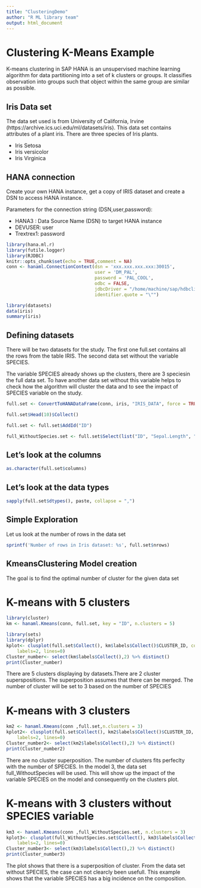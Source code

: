 ```yaml
---
title: "ClusteringDemo"
author: "R ML library team"
output: html_document
---
```

# Clustering K-Means Example
K-means clustering in SAP HANA is an unsupervised machine learning algorithm for data partitioning into a set of k clusters or groups. It classifies observation into groups such that object within the same group are similar as possible.

## Iris Data set
The data set used is from University of California, Irvine (https://archive.ics.uci.edu/ml/datasets/iris). This data set contains attributes of a plant iris. There are three species of Iris plants.

* Iris Setosa
* Iris versicolor
* Iris Virginica 

## HANA connection

Create your own HANA instance, get a copy of IRIS dataset and create a DSN to access HANA instance.

Parameters for the connection string (DSN,user,password):

* HANA3 : Data Source Name (DSN) to target HANA instance 
* DEVUSER: user
* Trextrex1: password

```r
library(hana.ml.r)
library(futile.logger)
library(RJDBC)
knitr::opts_chunk$set(echo = TRUE,comment = NA)
conn <- hanaml.ConnectionContext(dsn = 'xxx.xxx.xxx.xxx:30015',
                                 user = 'DM_PAL',
                                 password = 'PAL_COOL',
                                 odbc = FALSE,
                                 jdbcDriver = "/home/machine/sap/hdbclient/ngdbc.jar",
                                 identifier.quote = "\"")
```

```r
library(datasets)
data(iris)
summary(iris)

```

## Defining datasets
There will be two datasets for the study. The first one full.set contains all the rows from the table IRIS.
The second data set without the variable SPECIES.

The variable SPECIES already shows up the clusters, there are 3 speciesin the full data set. To have another data set without this variable helps to check how the algorithm will cluster the data and to see the impact of SPECIES variable on the study.

```r
full.set <- ConvertToHANADataFrame(conn, iris, "IRIS_DATA", force = TRUE, native = TRUE)
```
```r
full.set$Head(10)$Collect()
```

```r
full.set <- full.set$AddId("ID")
```

```r
full_WithoutSpecies.set <- full.set$Select(list("ID", "Sepal.Length", "Sepal.Width", "Petal.Length", "Petal.Width"))
```



## Let's look at the columns

```r
as.character(full.set$columns)
```
## Let's look at the data types
```r
sapply(full.set$dtypes(), paste, collapse = ",")
```

## Simple Exploration
Let us look at the number of rows in the data set

```r
sprintf('Number of rows in Iris dataset: %s', full.set$nrows)
```

## KmeansClustering Model creation
The goal is to find the optimal number of cluster for the given data set

# K-means with 5 clusters
```r
library(cluster)
km <- hanaml.Kmeans(conn, full.set, key = "ID", n.clusters = 5)
```

```r
library(sets)
library(dplyr)
kplot<- clusplot(full.set$Collect(), km$labels$Collect()$CLUSTER_ID, color=TRUE, shade=TRUE, 
  	labels=2, lines=0)
Cluster_number<- select(km$labels$Collect(),2) %>% distinct()
print(Cluster_number)


```

There are 5 clusters displaying by datasets.There are 2 cluster superspositions. 
The superposition assumes that there can be merged. The number of cluster will be set to 3 based on the number of SPECIES

# K-means with 3 clusters
```r
km2 <- hanaml.Kmeans(conn ,full.set,n.clusters = 3)
kplot2<- clusplot(full.set$Collect(), km2$labels$Collect()$CLUSTER_ID, color=TRUE, shade=TRUE, 
  	labels=2, lines=0)
Cluster_number2<- select(km2$labels$Collect(),2) %>% distinct()
print(Cluster_number2)

```
There are no cluster superposition. The number of clusters fits perfeclty with the number of SPECIES.
In the model 3, the data set full_WithoutSpecies will be used. This will show up the impact of the variable SPECIES on the model and consequently on the clusters plot.

# K-means with 3 clusters without SPECIES variable
```r
km3 <- hanaml.Kmeans(conn ,full_WithoutSpecies.set, n.clusters = 3)
kplot3<- clusplot(full_WithoutSpecies.set$Collect(), km3$labels$Collect()$CLUSTER_ID, color=TRUE, shade=TRUE, 
  	labels=2, lines=0)
Cluster_number3<- select(km3$labels$Collect(),2) %>% distinct()
print(Cluster_number3)

```
The plot shows that there is a superposition of cluster. From the data set without SPECIES, the case can not clearcly been usefull. This example shows that the variable SPECIES has a big incidence on the composition.


